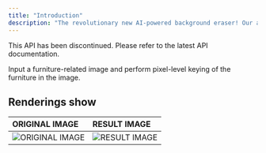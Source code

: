 ```yaml
---
title: "Introduction"
description: "The revolutionary new AI-powered background eraser! Our advanced artificial intelligence algorithms automatically identify the outline of your subject in the visual centre of the image and erase the background, creating a segmented foreground subject image that is perfect for people, animals, products, vehicles, furniture, clothing and other keying scenes. With Background Remover, you can create high-quality images with ease – no more tedious and time-consuming manual background removal. Try Background Remover today and unlock the power of AI-powered background erasing!"
---
```


<Danger>
This API has been discontinued. Please refer to the latest API documentation.
</Danger>

Input a furniture-related image and perform pixel-level keying of the furniture in the image.

## Renderings show

| ORIGINAL IMAGE                     | RESULT IMAGE                           |
|:-----------------------------------|:---------------------------------------|
| ![ORIGINAL IMAGE][OriginalImage-1] | ![RESULT IMAGE][ResultImage-default-1] |

[OriginalImage-1]: https://ai-resource.ailabtools.com/rapidapi/cutout/FurnitureBackgroundRemoval/OriginalImage-1.webp

[ResultImage-default-1]: https://ai-resource.ailabtools.com/rapidapi/cutout/FurnitureBackgroundRemoval/ResultImage-default-1.webp